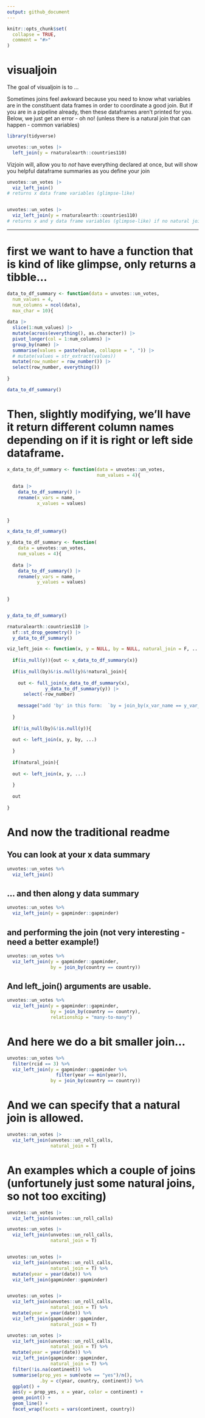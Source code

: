 ```yaml
---
output: github_document
---
```


<!-- README.md is generated from README.Rmd. Please edit that file -->

```r
knitr::opts_chunk$set(
  collapse = TRUE,
  comment = "#>"
)
```

# visualjoin

<!-- badges: start -->
<!-- badges: end -->

The goal of visualjoin is to ...

Sometimes joins feel awkward because you need to know what variables are in the constituent data frames in order to coordinate a good join.  But if you are in a pipeline already, then these dataframes aren't printed for you.  Below, we just get an error - oh no! (unless there is a natural join that can happen - common variables)

```r
library(tidyverse)

unvotes::un_votes |>
  left_join(y = rnaturalearth::countries110)
```


Vizjoin will, allow you to *not* have everything declared at once, but will show you helpful dataframe summaries as you define your join




```r
unvotes::un_votes |>
  viz_left_join()
# returns x data frame variables (glimpse-like)


unvotes::un_votes |>
  viz_left_join(y = rnaturalearth::countries110)
# returns x and y data frame variables (glimpse-like) if no natural join happens
```




---


# first we want to have a function that is kind of like glimpse, only returns a tibble...


```r
data_to_df_summary <- function(data = unvotes::un_votes,
  num_values = 4,
  num_columns = ncol(data),
  max_char = 10){
  
data |>
  slice(1:num_values) |>
  mutate(across(everything(), as.character)) |>
  pivot_longer(col = 1:num_columns) |>
  group_by(name) |>
  summarise(values = paste(value, collapse = ", ")) |>
  # mutate(values = str_extract(values))
  mutate(row_number = row_number()) |>
  select(row_number, everything())
  
}

data_to_df_summary()
```


# Then, slightly modifying, we'll have it return different column names depending on if it is right or left side dataframe.

```r
x_data_to_df_summary <- function(data = unvotes::un_votes,
                                 num_values = 4){
  
  data |> 
    data_to_df_summary() |>
    rename(x_vars = name,
           x_values = values) 
  
  
}

x_data_to_df_summary()
```


```r
y_data_to_df_summary <- function(
    data = unvotes::un_votes,
    num_values = 4){
  
  data |> 
    data_to_df_summary() |>
    rename(y_vars = name,
           y_values = values) 
  
  
}


y_data_to_df_summary()

rnaturalearth::countries110 |>
  sf::st_drop_geometry() |>
  y_data_to_df_summary()
```


```r

viz_left_join <- function(x, y = NULL, by = NULL, natural_join = F, ...){
  
  if(is_null(y)){out <- x_data_to_df_summary(x)}
  
  if(is_null(by)&!is.null(y)&!natural_join){
    
    out <- full_join(x_data_to_df_summary(x),
              y_data_to_df_summary(y)) |>
      select(-row_number)
   
    message("add 'by' in this form:  `by = join_by(x_var_name == y_var_name)`")
     
  }
  
  if(!is_null(by)&!is.null(y)){
  
  out <- left_join(x, y, by, ...)
    
  }
  
  if(natural_join){
    
  out <- left_join(x, y, ...)
    
  }
  
  out
  
}
```

#  And now the traditional readme

## You can look at your x data summary

```r
unvotes::un_votes %>% 
  viz_left_join()
```

## ... and then along y data summary

```r
unvotes::un_votes %>% 
  viz_left_join(y = gapminder::gapminder)
```


## and performing the join (not very interesting - need a better example!)

```r
unvotes::un_votes %>% 
  viz_left_join(y = gapminder::gapminder,
                by = join_by(country == country))
```

## And left_join() arguments are usable.

```r
unvotes::un_votes %>% 
  viz_left_join(y = gapminder::gapminder,
                by = join_by(country == country), 
                relationship = "many-to-many")

```


# And here we do a bit smaller join...

```r
unvotes::un_votes %>% 
  filter(rcid == 3) %>% 
  viz_left_join(y = gapminder::gapminder %>% 
                  filter(year == min(year)),
                by = join_by(country == country))
```

# And we can specify that a natural join is allowed.

```r
unvotes::un_votes |>
  viz_left_join(unvotes::un_roll_calls,
                natural_join = T)

```

# An examples which a couple of joins (unfortunely just some natural joins, so not too exciting)


```r
unvotes::un_votes |>
  viz_left_join(unvotes::un_roll_calls)

unvotes::un_votes |>
  viz_left_join(unvotes::un_roll_calls,
                natural_join = T)


unvotes::un_votes |>
  viz_left_join(unvotes::un_roll_calls,
                natural_join = T) %>% 
  mutate(year = year(date)) %>% 
  viz_left_join(gapminder::gapminder)


unvotes::un_votes |>
  viz_left_join(unvotes::un_roll_calls,
                natural_join = T) %>% 
  mutate(year = year(date)) %>% 
  viz_left_join(gapminder::gapminder, 
                natural_join = T)
```




```r
unvotes::un_votes |>
  viz_left_join(unvotes::un_roll_calls,
                natural_join = T) %>% 
  mutate(year = year(date)) %>% 
  viz_left_join(gapminder::gapminder, 
                natural_join = T) %>% 
  filter(!is.na(continent)) %>% 
  summarise(prop_yes = sum(vote == "yes")/n(), 
            .by = c(year, country, continent)) %>% 
  ggplot() + 
  aes(y = prop_yes, x = year, color = continent) + 
  geom_point() +
  geom_line() + 
  facet_wrap(facets = vars(continent, country))
```

